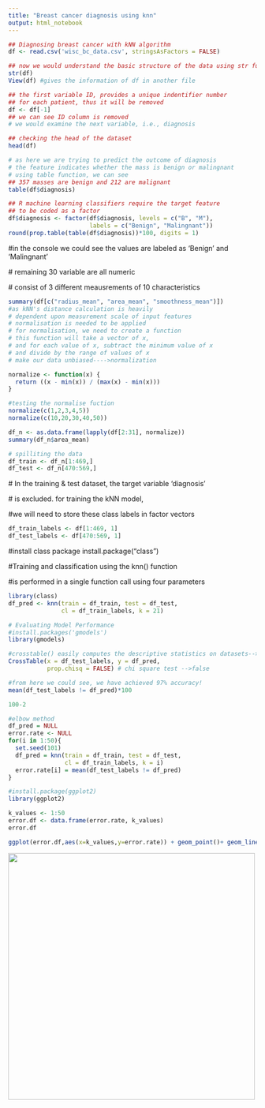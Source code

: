 ---
title: "Breast cancer diagnosis using knn"
output: html_notebook
---

```{r}
## Diagnosing breast cancer with kNN algorithm
df <- read.csv('wisc_bc_data.csv', stringsAsFactors = FALSE)

```

```{r}
## now we would understand the basic structure of the data using str function
str(df)
View(df) #gives the information of df in another file
```

```{r}
## the first variable ID, provides a unique indentifier number
## for each patient, thus it will be removed
df <- df[-1]
## we can see ID column is removed
# we would examine the next variable, i.e., diagnosis
```

```{r}
## checking the head of the dataset
head(df)

```

```{r}
# as here we are trying to predict the outcome of diagnosis
# the feature indicates whether the mass is benign or malingnant
# using table function, we can see 
## 357 masses are benign and 212 are malignant
table(df$diagnosis)
```

```{r}
## R machine learning classifiers require the target feature
## to be coded as a factor
df$diagnosis <- factor(df$diagnosis, levels = c("B", "M"),
                       labels = c("Benign", "Malingnant"))
round(prop.table(table(df$diagnosis))*100, digits = 1)
```

#in the console we could see the values are labeled as 'Benign' and 'Malingnant'

\# remaining 30 variable are all numeric

\# consist of 3 different meausrements of 10 characteristics

```{r}
summary(df[c("radius_mean", "area_mean", "smoothness_mean")])
#as kNN's distance calculation is heavily 
# dependent upon measurement scale of input features
# normalisation is needed to be applied
# for normalisation, we need to create a function
# this function will take a vector of x,
# and for each value of x, subtract the minimum value of x
# and divide by the range of values of x
# make our data unbiased---->normalization
```

```{r}
normalize <- function(x) {
  return ((x - min(x)) / (max(x) - min(x)))
}

```

```{r}
#testing the normalise fuction
normalize(c(1,2,3,4,5))
normalize(c(10,20,30,40,50))

```

```{r}
df_n <- as.data.frame(lapply(df[2:31], normalize))
summary(df_n$area_mean)

```

```{r}
# spilliting the data
df_train <- df_n[1:469,]
df_test <- df_n[470:569,]

```

\# In the training & test dataset, the target variable 'diagnosis'

\# is excluded. for training the kNN model,

#we will need to store these class labels in factor vectors

```{r}
df_train_labels <- df[1:469, 1]
df_test_labels <- df[470:569, 1]

```

#install class package install.package("class")

#Training and classification using the knn() function

#is performed in a single function call using four parameters

```{r}
library(class)
df_pred <- knn(train = df_train, test = df_test,
               cl = df_train_labels, k = 21)
```

```{r}
# Evaluating Model Performance
#install.packages('gmodels')
library(gmodels)

```

```{r}
#crosstable() easily computes the descriptive statistics on datasets-->present in gmodels package
CrossTable(x = df_test_labels, y = df_pred,
           prop.chisq = FALSE) # chi square test -->false
```

```{r}
#from here we could see, we have achieved 97% accuracy!
mean(df_test_labels != df_pred)*100
```

```{r}
100-2
```

```{r}
#elbow method
df_pred = NULL
error.rate <- NULL
for(i in 1:50){
  set.seed(101)
  df_pred = knn(train = df_train, test = df_test,
                cl = df_train_labels, k = i)
  error.rate[i] = mean(df_test_labels != df_pred)
}
```

```{r}
#install.package(ggplot2)
library(ggplot2)
```

```{r}
k_values <- 1:50
error.df <- data.frame(error.rate, k_values)
error.df
```

```{r}
ggplot(error.df,aes(x=k_values,y=error.rate)) + geom_point()+ geom_line(lty="dotted",color='red')
```

![](images/thankkkk.jpeg){width="500"}
